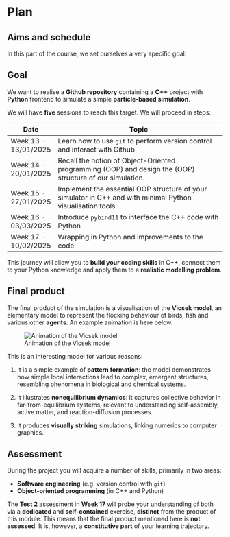 # Plan

## Aims and schedule
In this part of the course, we set ourselves a very specific goal:


::: {.callout-tip}
## Goal
We want to realise a **Github repository** containing a **C++** project with **Python** frontend to simulate a simple **particle-based simulation**.

:::

We will have **five** sessions to reach this target. We will proceed in steps:

| Date       | Topic                                                                 |
|------------|-----------------------------------------------------------------------|
|Week 13 - 13/01/2025  | Learn how to use `git` to perform version control and interact with Github |
|Week 14 - 20/01/2025  | Recall the notion of Object-Oriented programming (OOP) and design the (OOP) structure of our simulation. |
|Week 15 - 27/01/2025 | Implement the essential OOP structure of your simulator in C++ and with minimal Python visualisation tools |
|Week 16 - 03/03/2025 | Introduce `pybind11` to interface the C++ code with Python            |
|Week 17 - 10/02/2025 | Wrapping in Python and improvements to the code                      |


This journey will allow you to **build your coding skills** in C++, connect them to your Python knowledge and apply them to a **realistic modelling problem**.


## Final product

The final product of the simulation is a visualisation of the **Vicsek model**, an elementary model to represent the flocking behaviour of birds, fish and various other **agents**. An example animation is here below. 

![Animation of the Vicsek model](img/vicsek-goal.gif)

This is an interesting model for various reasons:

1. It is a simple example of **pattern formation**: the model demonstrates how simple local interactions lead to complex, emergent structures, resembling phenomena in biological and chemical systems.

2. It illustrates **nonequilibrium dynamics**: it captures collective behavior in far-from-equilibrium systems, relevant to understanding self-assembly, active matter, and reaction-diffusion processes.

3. It produces **visually striking** simulations, linking numerics to  computer graphics.


<!-- You will learn about the the specifics the model in the [Vicsek model](model.qmd) section. -->


## Assessment

During the project you will acquire a number of skills, primarily in two areas:

::: {.callout-tip appearance="minimal"}
- **Software engineering** (e.g. version control with `git`)
- **Object-oriented programming** (in C++ and Python)
:::

The **Test 2** assessment in **Week 17** will probe your understanding of both via a **dedicated** and **self-contained** exercise, **distinct** from the product of this module. This means that the final product mentioned here is **not assessed**. It is, however, a **constitutive part** of your learning trajectory. 